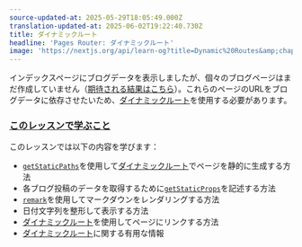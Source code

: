 ```yaml
---
source-updated-at: 2025-05-29T18:05:49.000Z
translation-updated-at: 2025-06-02T19:22:40.730Z
title: ダイナミックルート
headline: 'Pages Router: ダイナミックルート'
image: 'https://nextjs.org/api/learn-og?title=Dynamic%20Routes&amp;chapter=28'
---
```


インデックスページにブログデータを表示しましたが、個々のブログページはまだ作成していません（[期待される結果はこちら](https://next-learn-starter.vercel.app/)）。これらのページのURLをブログデータに依存させたいため、[ダイナミックルート](/docs/routing/dynamic-routes)を使用する必要があります。

### [このレッスンで学ぶこと](#what-youll-learn-in-this-lesson)

このレッスンでは以下の内容を学びます：

* [`getStaticPaths`](/docs/basic-features/data-fetching#getstaticpaths-static-generation)を使用して[ダイナミックルート](/docs/routing/dynamic-routes)でページを静的に生成する方法
* 各ブログ投稿のデータを取得するために[`getStaticProps`](/docs/basic-features/data-fetching#getstaticprops-static-generation)を記述する方法
* [`remark`](https://github.com/remarkjs/remark)を使用してマークダウンをレンダリングする方法
* 日付文字列を整形して表示する方法
* [ダイナミックルート](/docs/routing/dynamic-routes)を使用してページにリンクする方法
* [ダイナミックルート](/docs/routing/dynamic-routes)に関する有用な情報